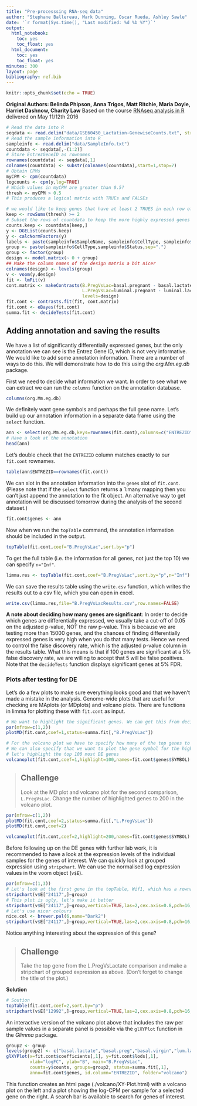 ```yaml
---
title: "Pre-processsing RNA-seq data"
author: "Stephane Ballereau, Mark Dunning, Oscar Rueda, Ashley Sawle"
date: '`r format(Sys.time(), "Last modified: %d %b %Y")`'
output:
  html_notebook:
    toc: yes
    toc_float: yes
  html_document:
    toc: yes
    toc_float: yes
minutes: 300
layout: page
bibliography: ref.bib
---
```

```r
knitr::opts_chunk$set(echo = TRUE)
```

**Original Authors: Belinda Phipson, Anna Trigos, Matt Ritchie, Maria Doyle, Harriet Dashnow, Charity Law**
Based on the course [RNAseq analysis in R](http://combine-australia.github.io/2016-05-11-RNAseq/) delivered on May 11/12th 2016



```r
# Read the data into R
seqdata <- read.delim("data/GSE60450_Lactation-GenewiseCounts.txt", stringsAsFactors = FALSE)
# Read the sample information into R
sampleinfo <- read.delim("data/SampleInfo.txt")
countdata <- seqdata[,-(1:2)]
# Store EntrezGeneID as rownames
rownames(countdata) <- seqdata[,1]
colnames(countdata) <- substr(colnames(countdata),start=1,stop=7)
# Obtain CPMs
myCPM <- cpm(countdata)
logcounts <- cpm(y,log=TRUE)
# Which values in myCPM are greater than 0.5?
thresh <- myCPM > 0.5
# This produces a logical matrix with TRUEs and FALSEs

# we would like to keep genes that have at least 2 TRUES in each row of thresh
keep <- rowSums(thresh) >= 2
# Subset the rows of countdata to keep the more highly expressed genes
counts.keep <- countdata[keep,]
y <- DGEList(counts.keep)
y <- calcNormFactors(y)
labels <- paste(sampleinfo$SampleName, sampleinfo$CellType, sampleinfo$Status)
group <- paste(sampleinfo$CellType,sampleinfo$Status,sep=".")
group <- factor(group)
design <- model.matrix(~ 0 + group)
## Make the column names of the design matrix a bit nicer
colnames(design) <- levels(group)
v <- voom(y,design)
fit <- lmFit(v)
cont.matrix <- makeContrasts(B.PregVsLac=basal.pregnant - basal.lactate,
                             L.PregVsLac=luminal.pregnant - luminal.lactate,
                             levels=design)
fit.cont <- contrasts.fit(fit, cont.matrix)
fit.cont <- eBayes(fit.cont)
summa.fit <- decideTests(fit.cont)

```


## Adding annotation and saving the results

We have a list of significantly differentially expressed genes, but the only annotation we can see is the Entrez Gene ID, which is not very informative. We would like to add some annotation information. There are a number of ways to do this. We will demonstrate how to do this using the *org.Mm.eg.db* package.

First we need to decide what information we want. In order to see what we can extract we can run the `columns` function on the annotation database.

```r
columns(org.Mm.eg.db)
```

We definitely want gene symbols and perhaps the full gene name. Let's build up our annotation information in a separate data frame using the `select` function.

```r
ann <- select(org.Mm.eg.db,keys=rownames(fit.cont),columns=c("ENTREZID","SYMBOL","GENENAME"))
# Have a look at the annotation
head(ann)
```

Let's double check that the `ENTREZID` column matches exactly to our `fit.cont` rownames.

```r
table(ann$ENTREZID==rownames(fit.cont))
```

We can slot in the annotation information into the `genes` slot of `fit.cont`. (Please note that if the `select` function returns a 1:many mapping then you can't just append the annotation to the fit object. An alternative way to get annotation will be discussed tomorrow during the analysis of the second dataset.)

```r
fit.cont$genes <- ann
```

Now when we run the `topTable` command, the annotation information should be included in the output.

```r
topTable(fit.cont,coef="B.PregVsLac",sort.by="p")
```

To get the full table (i.e. the information for all genes, not just the top 10) we can specify `n="Inf"`.

```r
limma.res <- topTable(fit.cont,coef="B.PregVsLac",sort.by="p",n="Inf")
```

We can save the results table using the `write.csv` function, which writes the results out to a csv file, which you can open in excel.

```r
write.csv(limma.res,file="B.PregVsLacResults.csv",row.names=FALSE)
```

**A note about deciding how many genes are significant**: In order to decide which genes are differentially expressed, we usually take a cut-off of 0.05 on the adjusted p-value, NOT the raw p-value. This is because we are testing more than 15000 genes, and the chances of finding differentially expressed genes is very high when you do that many tests. Hence we need to control the false discovery rate, which is the adjusted p-value column in the results table. What this means is that if 100 genes are significant at a 5\% false discovery rate, we are willing to accept that 5 will be false positives. Note that the `decideTests` function displays significant genes at 5\% FDR.

### Plots after testing for DE

Let's do a few plots to make sure everything looks good and that we haven't made a mistake in the analysis. Genome-wide plots that are useful for checking are MAplots (or MDplots) and volcano plots. There are functions in limma for plotting these with `fit.cont` as input.

```r
# We want to highlight the significant genes. We can get this from decideTests.
par(mfrow=c(1,2))
plotMD(fit.cont,coef=1,status=summa.fit[,"B.PregVsLac"])

# For the volcano plot we have to specify how many of the top genes to hightlight.
# We can also specify that we want to plot the gene symbol for the highlighted genes.
# let's highlight the top 100 most DE genes
volcanoplot(fit.cont,coef=1,highlight=100,names=fit.cont$genes$SYMBOL)
```

> ## Challenge {.challenge}
>
> Look at the MD plot and volcano plot for the second comparison, `L.PregVsLac`. Change the number of highlighted genes to 200 in the volcano plot.
>

```r
par(mfrow=c(1,2))
plotMD(fit.cont,coef=2,status=summa.fit[,"L.PregVsLac"])
plotMD(fit.cont,coef=2)

volcanoplot(fit.cont,coef=2,highlight=200,names=fit.cont$genes$SYMBOL)
```


Before following up on the DE genes with further lab work, it is recommended to have a look at the expression levels of the individual samples for the genes of interest. We can quickly look at grouped expression using `stripchart`. We can use the normalised log expression values in the voom object (`v$E`).

```r
par(mfrow=c(1,3))
# Let's look at the first gene in the topTable, Wif1, which has a rowname 24117
stripchart(v$E["24117",]~group)
# This plot is ugly, let's make it better
stripchart(v$E["24117",]~group,vertical=TRUE,las=2,cex.axis=0.8,pch=16,col=1:6,method="jitter")
# Let's use nicer colours
nice.col <- brewer.pal(6,name="Dark2")
stripchart(v$E["24117",]~group,vertical=TRUE,las=2,cex.axis=0.8,pch=16,cex=1.3,col=nice.col,method="jitter",ylab="Normalised log2 expression",main="Wif1")
```

Notice anything interesting about the expression of this gene?

> ## Challenge {.challenge}
>
> Take the top gene from the L.PregVsLactate comparison and make a stripchart of grouped expression as above. (Don't forget to change the title of the plot.)
>

**Solution**
```r
# Soution
topTable(fit.cont,coef=2,sort.by="p")
stripchart(v$E["12992",]~group,vertical=TRUE,las=2,cex.axis=0.8,pch=16,cex=1.3,col=nice.col,method="jitter",ylab="Normalised log2 expression",main="Csn1s2b")
```

An interactive version of the volcano plot above that includes the raw per sample values in a separate panel is possible via the `glXYPlot` function in the *Glimma* package.


```r
group2 <- group
levels(group2) <- c("basal.lactate","basal.preg","basal.virgin","lum.lactate", "lum.preg", "lum.virgin")
glXYPlot(x=fit.cont$coefficients[,1], y=fit.cont$lods[,1],
         xlab="logFC", ylab="B", main="B.PregVsLac",
         counts=y$counts, groups=group2, status=summa.fit[,1],
         anno=fit.cont$genes, id.column="ENTREZID", folder="volcano")
```


This function creates an html page (./volcano/XY-Plot.html) with a volcano plot on the left and a plot showing the log-CPM per sample for a selected gene on the right. A search bar is available to search for genes of interest.
